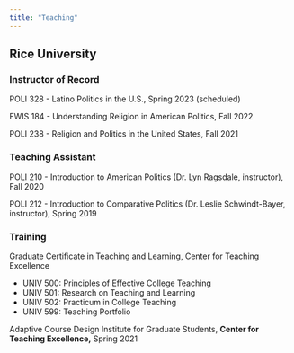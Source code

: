 ```yaml
---
title: "Teaching"
---
```


## Rice University

### Instructor of Record

POLI 328 - Latino Politics in the U.S., Spring 2023 (scheduled)

FWIS 184 - Understanding Religion in American Politics, Fall 2022

POLI 238 - Religion and Politics in the United States, Fall 2021


### Teaching Assistant

POLI 210 - Introduction to American Politics (Dr. Lyn Ragsdale, instructor), Fall 2020

POLI 212 - Introduction to Comparative Politics (Dr. Leslie Schwindt-Bayer, instructor), Spring 2019



### Training

Graduate Certificate in Teaching and Learning, Center for Teaching Excellence

- UNIV 500: Principles of Effective College Teaching
- UNIV 501: Research on Teaching and Learning
- UNIV 502: Practicum in College Teaching
- UNIV 599: Teaching Portfolio

Adaptive Course Design Institute for Graduate Students, **Center for Teaching Excellence,** Spring 2021